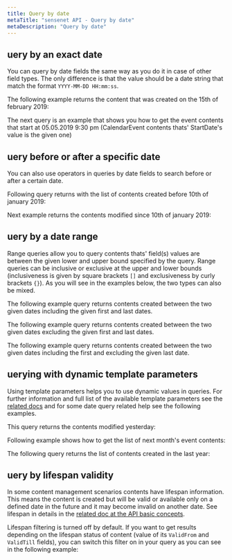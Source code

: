 ```yaml
---
title: Query by date
metaTitle: "sensenet API - Query by date"
metaDescription: "Query by date"
---
```


## uery by an exact date

You can query by date fields the same way as you do it in case of other field types. The only difference is that the value should be a date string that match the format `YYYY-MM-DD HH:mm:ss`.

The following example returns the content that was created on the 15th of february 2019:

<tab category="querying" article="query-by-date" example="byExactDate" />

The next query is an example that shows you how to get the event contents that start at 05.05.2019 9:30 pm (CalendarEvent contents thats' StartDate's value is the given one)

<tab category="querying" article="query-by-date" example="byExactDateTime" />

## uery before or after a specific date

You can also use operators in queries by date fields to search before or after a certain date.

Following query returns with the list of contents created before 10th of january 2019:

<tab category="querying" article="query-by-date" example="byDateBefore" />

Next example returns the contents modified since 10th of january 2019:

<tab category="querying" article="query-by-date" example="byDateAfter" />

## uery by a date range

Range queries allow you to query contents thats' field(s) values are between the given lower and upper bound specified by the query. Range queries can be inclusive or exclusive at the upper and lower bounds (inclusiveness is given by square brackets `[]` and exclusiveness by curly brackets `{}`). As you will see in the examples below, the two types can also be mixed.

The following example query returns contents created between the two given dates including the given first and last dates.

<tab category="querying" article="query-by-date" example="byExclusiveRange" />

The following example query returns contents created between the two given dates excluding the given first and last dates.

<tab category="querying" article="query-by-date" example="byInclusiveRange" />

The following example query returns contents created between the two given dates including the first and excluding the given last date.

<tab category="querying" article="query-by-date" example="byMixedRange" />

## uerying with dynamic template parameters

Using template parameters helps you to use dynamic values in queries. For further information and full list of the available template parameters see the [related docs](/api-docs/querying/11-template-parameters#listofbuilt-intemplateparameters) and for some date query related help see the following examples.

This query returns the contents modified yesterday:

<tab category="querying" article="query-by-date" example="byYesterday" />

Following example shows how to get the list of next month's event contents:

<tab category="querying" article="query-by-date" example="byNextMonth" />

The following query returns the list of contents created in the last year:

<tab category="querying" article="query-by-date" example="byPreviousYear" />

## uery by lifespan validity

In some content management scenarios contents have lifespan information. This means the content is created but will be valid or available only on a defined date in the future and it may become invalid on another date. See lifespan in details in the [related doc at the API basic concepts](/api-docs/basic-concepts/08-lifespan).

Lifespan filtering is turned off by default. If you want to get results depending on the lifespan status of content (value of its `ValidFrom` and `ValidTill` fields), you can switch this filter on in your query as you can see in the following example:

<tab category="querying" article="query-by-date" example="byLifespan" />
